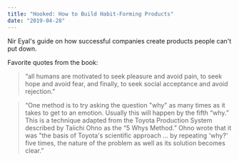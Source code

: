```yaml
---
title: "Hooked: How to Build Habit-Forming Products"
date: "2019-04-28"
---
```


Nir Eyal's guide on how successful companies create products people can't put down.

Favorite quotes from the book:

> “all humans are motivated to seek pleasure and avoid pain, to seek hope and avoid fear, and finally, to seek social acceptance and avoid rejection.”

> “One method is to try asking the question "why" as many times as it takes to get to an emotion. Usually this will happen by the fifth “why.” This is a technique adapted from the Toyota Production System described by Taiichi Ohno as the “5 Whys Method.” Ohno wrote that it was "the basis of Toyota's scientific approach ... by repeating 'why?' five times, the nature of the problem as well as its solution becomes clear.”
